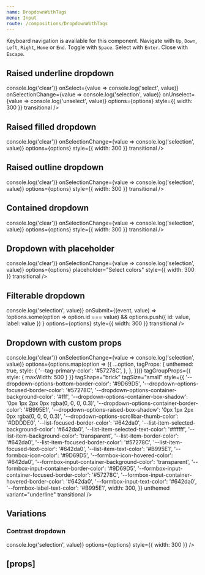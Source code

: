 ```yaml
---
name: DropdownWithTags
menu: Input
route: /compositions/DropdownWithTags
---
```



<PageTitle title="DropdownWithTags" src="compositions/Dropdown" />

Keyboard navigation is available for this component. Navigate with `Up`, `Down`, `Left`, `Right`, `Home` or `End`. Toggle with `Space`. Select with `Enter`. Close with `Escape`.

## Raised underline dropdown

<Playground>
  <ThemeWrapper style={{ height: '300px' }}>
    <div style={{ maxWidth: '100%', marginLeft: 20, marginRight: 20 }}>
      <DropdownWithTags
        initialSelected={[options[3]]}
        label="Super awesome dropdown"
        layout="raised"
        onClear={value => console.log('clear')}
        onSelect={value => console.log('select', value)}
        onSelectionChange={value => console.log('selection', value)}
        onUnselect={value => console.log('unselect', value)}
        options={options}
        style={{ width: 300 }}
        transitional
      />
    </div>
  </ThemeWrapper>
</Playground>

## Raised filled dropdown

<Playground>
  <ThemeWrapper style={{ height: '300px' }}>
    <div style={{ maxWidth: '100%', marginLeft: 20, marginRight: 20 }}>
      <DropdownWithTags
        initialSelected={[options[3]]}
        inputVariant="filled"
        label="Super awesome dropdown"
        layout="raised"
        onClear={value => console.log('clear')}
        onSelectionChange={value => console.log('selection', value)}
        options={options}
        style={{ width: 300 }}
        transitional
      />
    </div>
  </ThemeWrapper>
</Playground>

## Raised outline dropdown

<Playground>
  <ThemeWrapper style={{ height: '300px' }}>
    <div style={{ maxWidth: '100%', marginLeft: 20, marginRight: 20 }}>
      <DropdownWithTags
        initialSelected={[options[3]]}
        inputVariant="outline"
        label="Super awesome dropdown"
        layout="raised"
        onClear={value => console.log('clear')}
        onSelectionChange={value => console.log('selection', value)}
        options={options}
        style={{ width: 300 }}
        transitional
      />
    </div>
  </ThemeWrapper>
</Playground>

## Contained dropdown

<Playground>
  <ThemeWrapper style={{ height: '300px' }}>
    <div style={{ maxWidth: '100%', marginLeft: 20, marginRight: 20 }}>
      <DropdownWithTags
        initialSelected={[options[3]]}
        label="Super awesome dropdown"
        layout="contained"
        onClear={value => console.log('clear')}
        onSelectionChange={value => console.log('selection', value)}
        options={options}
        style={{ width: 300 }}
        transitional
      />
    </div>
  </ThemeWrapper>
</Playground>

## Dropdown with placeholder

<Playground>
  <ThemeWrapper style={{ height: '300px' }}>
    <div style={{ maxWidth: '100%', marginLeft: 20, marginRight: 20 }}>
      <DropdownWithTags
        label="Super awesome dropdown"
        layout="contained"
        onClear={value => console.log('clear')}
        onSelectionChange={value => console.log('selection', value)}
        options={options}
        placeholder="Select colors"
        style={{ width: 300 }}
        transitional
      />
    </div>
  </ThemeWrapper>
</Playground>

## Filterable dropdown

<Playground>
  <ThemeWrapper style={{ height: '300px' }}>
    <div style={{ maxWidth: '100%', marginLeft: 20, marginRight: 20 }}>
      <DropdownWithTags
        getFilteredOptions={handleFilter}
        initialSelected={[options[3]]}
        label="Super awesome dropdown"
        onSelectionChange={value => console.log('selection', value)}
        onSubmit={(event, value) =>
          !options.some(option => option.id === value) && options.push({ id: value, label: value })
        }
        options={options}
        style={{ width: 300 }}
        transitional
      />
    </div>
  </ThemeWrapper>
</Playground>

## Dropdown with custom props

<Playground>
  <ThemeWrapper style={{ height: '300px' }}>
    <div style={{ maxWidth: '100%', marginLeft: 20, marginRight: 20 }}>
      <DropdownWithTags
        initialSelected={[options[3]]}
        label="Super awesome dropdown"
        layout="contained"
        onClear={value => console.log('clear')}
        onSelectionChange={value => console.log('selection', value)}
        options={options.map(option => ({
          ...option,
          tagProps: {
            unthemed: true,
            style: {
              '--tag-primary-color': '#57278C',
            },
          },
        }))}
        tagGroupProps={{ style: { maxWidth: 500 } }}
        tagShape="brick"
        tagSize="small"
        style={{
          '--dropdown-options-bottom-border-color': '#9D69D5',
          '--dropdown-options-focused-border-color': '#57278C',
          '--dropdown-options-container-background-color': '#fff',
          '--dropdown-options-container-box-shadow': '0px 1px 2px 0px rgba(0, 0, 0, 0.3)',
          '--dropdown-options-container-border-color': '#B995E1',
          '--dropdown-options-raised-box-shadow': '0px 1px 2px 0px rgba(0, 0, 0, 0.3)',
          '--dropdown-options-scrollbar-thumb-color': '#DDDDE0',
          '--list-focused-border-color': '#642da0',
          '--list-item-selected-background-color': '#642da0',
          '--list-item-selected-text-color': '#ffffff',
          '--list-item-background-color': 'transparent',
          '--list-item-border-color': '#642da0',
          '--list-item-focused-border-color': '#57278C',
          '--list-item-focused-text-color': '#642da0',
          '--list-item-text-color': '#B995E1',
          '--formbox-icon-color': '#9D69D5',
          '--formbox-icon-hovered-color': '#642da0',
          '--formbox-input-container-background-color': 'transparent',
          '--formbox-input-container-border-color': '#9D69D5',
          '--formbox-input-container-focused-border-color': '#57278C',
          '--formbox-input-container-hovered-border-color': '#642da0',
          '--formbox-input-text-color': '#642da0',
          '--formbox-label-text-color': '#B995E1',
          width: 300,
        }}
        unthemed
        variant="underline"
        transitional
      />
    </div>
  </ThemeWrapper>
</Playground>

## Variations

### Contrast dropdown

<Playground>
  <ThemeWrapper contrast style={{ height: '300px' }}>
    <div style={{ maxWidth: '100%', marginLeft: 20, marginRight: 20 }}>
      <DropdownWithTags
        contrast
        id="demo-contrast-dropdown"
        initialSelected={[options[3]]}
        label="Super awesome dropdown"
        onSelectionChange={value => console.log('selection', value)}
        options={options}
        style={{ width: 300 }}
      />
    </div>
  </ThemeWrapper>
</Playground>

## \[props\]

<Props of={DropdownWithTags} />
